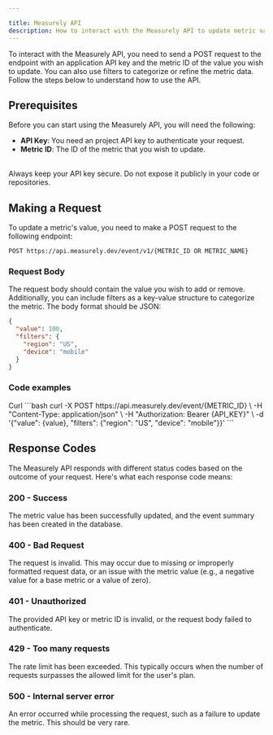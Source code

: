 ```yaml
---

title: Measurely API
description: How to interact with the Measurely API to update metric values.
---
```


To interact with the Measurely API, you need to send a POST request to the endpoint with an application API key and the metric ID of the value you wish to update. You can also use filters to categorize or refine the metric data. Follow the steps below to understand how to use the API.

## Prerequisites

Before you can start using the Measurely API, you will need the following:

- **API Key**: You need an project API key to authenticate your request.
- **Metric ID**: The ID of the metric that you wish to update.

<br />

<Note title='Remember' type='warning'>
  Always keep your API key secure. Do not expose it publicly in your code or
  repositories.
</Note>

## Making a Request

To update a metric's value, you need to make a POST request to the following endpoint:

```
POST https://api.measurely.dev/event/v1/{METRIC_ID OR METRIC_NAME}
```

### Request Body

The request body should contain the value you wish to add or remove. Additionally, you can include filters as a key-value structure to categorize the metric. The body format should be JSON:

```json
{
  "value": 100,
  "filters": {
    "region": "US",
    "device": "mobile"
  }
}
```

### Code examples

<Tabs defaultValue="curl" className="pt-5 pb-1">
  <TabsList>
    <TabsTrigger value="curl">Curl</TabsTrigger>
  </TabsList>
  <TabsContent value="curl">
    ```bash
    curl -X POST https://api.measurely.dev/event/{METRIC_ID} \
      -H "Content-Type: application/json" \
      -H "Authorization: Bearer {API_KEY}" \
      -d '{"value": {value}, "filters": {"region": "US", "device": "mobile"}}'
    ```
  </TabsContent>
</Tabs>

## Response Codes

The Measurely API responds with different status codes based on the outcome of your request. Here's what each response code means:

### 200 - Success

The metric value has been successfully updated, and the event summary has been created in the database.

### 400 - Bad Request

The request is invalid. This may occur due to missing or improperly formatted request data, or an issue with the metric value (e.g., a negative value for a base metric or a value of zero).

### 401 - Unauthorized

The provided API key or metric ID is invalid, or the request body failed to authenticate.

### 429 - Too many requests

The rate limit has been exceeded. This typically occurs when the number of requests surpasses the allowed limit for the user's plan.

### 500 - Internal server error

An error occurred while processing the request, such as a failure to update the metric. This should be very rare.
